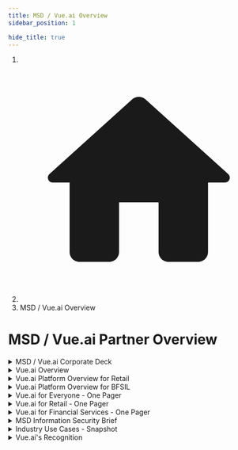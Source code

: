 ```yaml
---
title: MSD / Vue.ai Overview
sidebar_position: 1

hide_title: true
---
```


<head>
  <title>MSD / Vue.ai Partner Overview</title>
  <meta name="description" content="" />
  <meta name="robots" content="noindex, nofollow" />
</head>

<nav aria-label="breadcrumb" class="w-max">
  <ol class="bg-blue-gray-50 flex w-full flex-wrap items-center rounded-md bg-opacity-60 px-4 py-2">
    <li class="text-blue-gray-900 hover:text-light-blue-500 flex cursor-pointer items-center font-sans text-sm font-normal leading-normal antialiased transition-colors duration-300">
      <li class="breadcrumbs__item">
        <a aria-label="Home page" class="breadcrumbs__link" href="/partners/">
          <svg
            viewBox="0 0 24 24"
            class="breadcrumbHomeIcon_node_modules-@docusaurus-theme-classic-lib-theme-DocBreadcrumbs-Items-Home-styles-module"
          >
            <path
              d="M10 19v-5h4v5c0 .55.45 1 1 1h3c.55 0 1-.45 1-1v-7h1.7c.46 0 .68-.57.33-.87L12.67 3.6c-.38-.34-.96-.34-1.34 0l-8.36 7.53c-.34.3-.13.87.33.87H5v7c0 .55.45 1 1 1h3c.55 0 1-.45 1-1z"
              fill="currentColor"
            ></path>
          </svg>
        </a>
      </li>
      <li class="breadcrumbs__item">MSD / Vue.ai Overview</li>
    </li>
  </ol>
</nav>

<h1 class="partner-title">MSD / Vue.ai Partner Overview</h1>
<div class="partner-details">
  <details>
    <summary>MSD / Vue.ai Corporate Deck</summary>
    <p>
      <a
        href="https://go.vue.ai/hubfs/Partner%20Enablement/MSD_Vue.ai%20Overview/MSD_Vue.ai%20Corporate%20Overview.pdf"
        target="_blank"
      >
        <img src="/pdf.png" width="20" align="center" /> Snapshot describing Mad
        Street Den's mission, founding team, core offerings and some highlights
      </a>
    </p>
  </details>
  <details>
    <summary>Vue.ai Overview</summary>
    <p>
      <a
        href="https://go.vue.ai/hubfs/Partner%20Enablement/MSD_Vue.ai%20Overview/Vue.ai%20Overview.pdf"
        target="_blank"
      >
        <img src="/pdf.png" width="20" align="center" /> An expansion of the
        corporate snapshot with detailing about the platform, its architecture
        and Vue.ai Hotstart applications
      </a>
    </p>
  </details>
  <details>
    <summary>Vue.ai Platform Overview for Retail</summary>
    <p>
      <a
        href="https://go.vue.ai/hubfs/Partner%20Enablement/MSD_Vue.ai%20Overview/Vue.ai%20Platform%20Overview%20for%20Retail.pdf"
        target="_blank"
      >
        <img src="/pdf.png" width="20" align="center" /> Detailed overview of
        the Vue.ai platform, with a focus on the solutions available for retail
        industry
      </a>
    </p>
  </details>
  <details>
    <summary>Vue.ai Platform Overview for BFSIL</summary>
    <p>
      <a
        href="https://go.vue.ai/hubfs/Partner%20Enablement/MSD_Vue.ai%20Overview/Vue.ai%20Platform%20Overview%20for%20BFSI.pdf"
        target="_blank"
      >
        <img src="/pdf.png" width="20" align="center" /> Detailed overview of
        the Vue.ai platform, with a focus on the solutions available for
        banking, financial services, & insurance industries (BFSI)
      </a>
    </p>
  </details>
  <details>
    <summary>Vue.ai for Everyone - One Pager</summary>
    <p>
      <a
        href="https://go.vue.ai/hubfs/Partner%20Enablement/MSD_Vue.ai%20Overview/Vue.ai%20for%20Everyone_One%20Pager.pdf"
        target="_blank"
      >
        <img src="/pdf.png" width="20" align="center" /> One page snapshot of
        Vue.ai - the Enterprise AI stack for everyone
      </a>
    </p>
  </details>
  <details>
    <summary>Vue.ai for Retail - One Pager</summary>
    <p>
      <a
        href="https://go.vue.ai/hubfs/Partner%20Enablement/MSD_Vue.ai%20Overview/Vue.ai%20for%20Retail_One%20Pager%20.pdf"
        target="_blank"
      >
        <img src="/pdf.png" width="20" align="center" /> One page snapshot of
        Vue.ai for retail
      </a>
    </p>
  </details>
  <details>
    <summary>Vue.ai for Financial Services - One Pager</summary>
    <p>
      <a
        href="https://go.vue.ai/hubfs/Partner%20Enablement/MSD_Vue.ai%20Overview/Vue.ai%20for%20Financial%20Services_One%20Pager.pdf"
        target="_blank"
      >
        <img src="/pdf.png" width="20" align="center" /> One page snapshot of
        Vue.ai for financial services
      </a>
    </p>
  </details>
  <details>
    <summary>MSD Information Security Brief</summary>
    <p>
      <a
        href="https://go.vue.ai/hubfs/Partner%20Enablement/MSD_Vue.ai%20Overview/MSD%20Information%20Security%20Brief.pdf"
        target="_blank"
      >
        <img src="/pdf.png" width="20" align="center" /> One page snapshot of An
        overview of MSD’s data security policies and certifications, as part of
        our platform architecture and deployment
      </a>
    </p>
  </details>
  <details>
    <summary>Industry Use Cases - Snapshot</summary>
    <p>
      Single view snapshots of the world of use cases powered across Fashion
      Retail, Consumer Goods Retail, Financial Services & Insurance
    </p>
    <ul>
      <li>
        <a
          href="https://go.vue.ai/hubfs/Partner%20Enablement/MSD_Vue.ai%20Overview/Vue.ai%20Use%20Cases%20by%20Industry/Fashion%20&%20Home%20Goods%20Usecases.pdf"
          target="_blank"
        >
          <img src="/pdf.png" width="20" align="center" /> Fashion & Home Goods
        </a>
      </li>
      <li>
        <a
          href="https://go.vue.ai/hubfs/Partner%20Enablement/MSD_Vue.ai%20Overview/Vue.ai%20Use%20Cases%20by%20Industry/CPG%20Usecases.pdf"
          target="_blank"
        >
          <img src="/pdf.png" width="20" align="center" /> CPG
        </a>
      </li>
      <li>
        <a
          href="https://go.vue.ai/hubfs/Partner%20Enablement/MSD_Vue.ai%20Overview/Vue.ai%20Use%20Cases%20by%20Industry/Financial%20Services%20Usecases.pdf"
          target="_blank"
        >
          <img src="/pdf.png" width="20" align="center" /> Financial Services
        </a>
      </li>
      <li>
        <a
          href="https://go.vue.ai/hubfs/Partner%20Enablement/MSD_Vue.ai%20Overview/Vue.ai%20Use%20Cases%20by%20Industry/Insurance%20Usecases.pdf"
          target="_blank"
        >
          <img src="/pdf.png" width="20" align="center" /> Insurance
        </a>
      </li>
    </ul>
  </details>
  <details>
    <summary>Vue.ai's Recognition</summary>
    <p>Vue's G2 and Gartner recognition over the seasons</p>
    <img
      src="https://vuedotai-website-team-image.s3.amazonaws.com/images/G2.png"
      width="100%"
      align="center"
    />
  </details>
</div>
